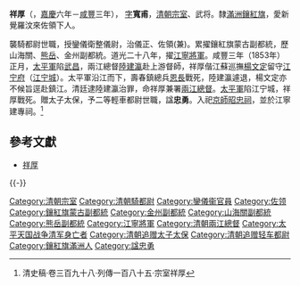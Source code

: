 {{Hatnote|这是[[满族人名|满族人名]]，只称名而不与姓氏连用，其姓氏为[[爱新觉罗氏|爱新觉罗]]。}}
'''祥厚'''（{{bd|1801年||1853年}}，[[嘉慶|嘉慶]]六年－[[咸豐|咸豐]]三年）， [[表字|字]]'''寬甫'''，[[清朝宗室|清朝宗室]]、武将。隸[[滿洲鑲紅旗|滿洲鑲紅旗]]，愛新覺羅汶來佐領下人。

襲騎都尉世職，授鑾儀衛整儀尉，治儀正、佐領(兼)。累擢鑲紅旗蒙古副都統，歷山海關、[[熊岳驻防八旗|熊岳]]、金州副都統。道光二十八年，擢[[江寧將軍|江寧將軍]]。咸豐三年（1853年）正月，[[太平軍|太平軍]]陷[[武昌|武昌]]，兩江總督[[陸建瀛|陸建瀛]]赴上游督師，祥厚偕江蘇巡撫[[楊文定|楊文定]]留守[[江宁府|江宁府]]（[[南京城|江宁城]]）。太平軍沿江而下，壽春鎮總兵[[恩長|恩長]]戰死，陸建瀛遽退，楊文定亦不候旨逕赴鎮江。清廷逮陸建瀛治罪，命祥厚兼署[[兩江總督|兩江總督]]。[[太平軍|太平軍]]陷江宁城，祥厚戰死。贈太子太保，予二等輕車都尉世職，諡'''忠勇'''。入祀[[京师昭忠祠|京師昭忠祠]]，並於江寧建專祠。<ref>清史稿·卷三百九十八·列傳一百八十五·宗室祥厚</ref>

==參考文獻==
<div class="references-small">
<references></references>
</div>
*[http://npmhost.npm.gov.tw/ttscgi2/ttsquery?0:0:npmauac:TM%3D%B2%BB%ABp 祥厚] {{Wayback|url=http://npmhost.npm.gov.tw/ttscgi2/ttsquery?0:0:npmauac:TM%3D%B2%BB%ABp |date=20160304135743 }}
{{-}}
{{start box}}
{{s-off}}
{{succession box|[[裕瑞|裕瑞]]|[[托明阿|托明阿]]|[[江寧將軍|江寧將軍]]|<small>道光廿八年十二月十八日－咸豐三年二月十一日<br>（1849年1月12日－1853年3月20日）</small>}}
{{succession box|[[陸建瀛|陸建瀛]]|[[怡良|怡良]]|[[兩江總督|兩江總督]]<br/><small>（兼署）</small>|<small>咸豐三年正月廿七日－咸豐三年二月十一日<br>（1853年3月6日－1853年3月20日）</small>}}
{{end box}}

{{DEFAULTSORT:X祥}}
[[Category:清朝宗室|Category:清朝宗室]]
[[Category:清朝騎都尉|Category:清朝騎都尉]]
[[Category:鑾儀衞官員|Category:鑾儀衞官員]]
[[Category:佐领|Category:佐领]]
[[Category:鑲紅旗蒙古副都統|Category:鑲紅旗蒙古副都統]]
[[Category:金州副都統|Category:金州副都統]]
[[Category:山海關副都統|Category:山海關副都統]]
[[Category:熊岳副都統|Category:熊岳副都統]]
[[Category:江寧將軍|Category:江寧將軍]]
[[Category:清朝兩江總督|Category:清朝兩江總督]]
[[Category:太平天国战争清军身亡者|Category:太平天国战争清军身亡者]]
[[Category:清朝追赠太子太保|Category:清朝追赠太子太保]]
[[Category:清朝追赠轻车都尉|Category:清朝追赠轻车都尉]]
[[Category:鑲紅旗滿洲人|Category:鑲紅旗滿洲人]]
[[Category:諡忠勇|Category:諡忠勇]]